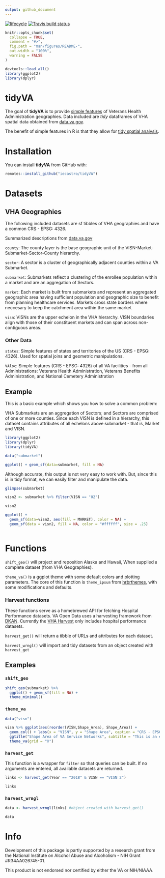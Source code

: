 ```yaml
---
output: github_document
---
```


<!-- badges: start -->
[![lifecycle](https://img.shields.io/badge/lifecycle-experimental-orange.svg)](https://www.tidyverse.org/lifecycle/#experimental)
[![Travis build status](https://travis-ci.org/iecastro/tidyVA.svg?branch=master)](https://travis-ci.org/iecastro/tidyVA)
<!-- badges: end -->


```r
knitr::opts_chunk$set(
  collapse = TRUE,
  comment = "#>",
  fig.path = "man/figures/README-",
  out.width = "100%",
  warning = FALSE
)

devtools::load_all()
library(ggplot2)
library(dplyr)

```
# tidyVA

The goal of **tidyVA** is to provide [simple features](https://r-spatial.github.io/sf/articles/sf1.html) of Veterans Health Administration geographies.  Data included are *tidy* dataframes of VHA spatial data obtained from [data.va.gov](https://www.data.va.gov/dataset/veterans-integrated-services-networks-visn-markets-submarkets-sectors-and-counties).

The benefit of simple features in R is that they allow for [tidy spatial analysis](https://edzer.github.io/UseR2017/geostat2018.html#tidyverse-list-columns).

# Installation

You can install **tidyVA** from GitHub with:


```r
remotes::install_github("iecastro/tidyVA")
```

# Datasets

## VHA Geographies 

The following included datasets are sf tibbles of VHA geographies and have a common CRS - EPSG: 4326.

Summarized descriptions from [data.va.gov](https://www.data.va.gov/dataset/veterans-integrated-services-networks-visn-markets-submarkets-sectors-and-counties)


`county`: The county layer is the base geographic unit of the VISN-Market-Submarket-Sector-County hierarchy. 

`sector`: A sector is a cluster of geographically adjacent counties within a VA Submarket.

`submarket`: Submarkets reflect a clustering of the enrollee population within a market and are an aggregation of Sectors.

`market`: Each market is built from submarkets and represent an aggregated geographic area having sufficient population and geographic size to benefit from planning healthcare services. Markets cross state borders where neccesary to keep the catchment area within the same market 

`visn`: VISNs are the upper echelon in the VHA hierarchy. VISN boundaries align with those of their constituent markets and can span across non-contiguous areas.

### Other Data

`states`: Simple features of states and territories of the US (CRS - EPSG: 4326).  Used for spatial joins and geometric manipulations.

`VAloc`: Simple features (CRS - EPSG: 4326) of all VA facilities - from all Administrations: Veterans Health Administration, Veterans Benefits Administration, and National Cemetery Administration


## Example

This is a basic example which shows you how to solve a common problem:

VHA Submarkets are an aggregation of Sectors; and Sectors are comprised of one or more counties. Since each VISN is defined in a hierarchy, this dataset contains attributes of all echelons above submarket - that is, Market and VISN.


```r
library(ggplot2)
library(dplyr)
library(tidyVA)

data("submarket")

ggplot() + geom_sf(data=submarket, fill = NA)

```

Although accurate, this output is not very easy to work with.  But, since this is in tidy format, we can easily filter and manipulate the data. 

```r
glimpse(submarket)

```

```r
visn2 <- submarket %>% filter(VISN == "02")

visn2
```

```r
ggplot() + 
  geom_sf(data=visn2, aes(fill = MARKET), color = NA) +
  geom_sf(data = visn2, fill = NA, color = "#ffffff", size = .25)
  

```

# Functions 

`shift_geo()` will project and reposition Alaska and Hawaii, When supplied a complete dataset (from VHA Geographies).

`theme_va()` is a ggplot theme with some default colors and plotting parameters. The core of this function is `theme_ipsum` from [hrbrthemes](https://hrbrmstr.github.io/hrbrthemes/), with some modifications and defaults.

### Harvest functions

These functions serve as a homebrewed API for fetching Hospital Performance datasets.  VA Open Data uses a harvesting framework from [DKAN](https://docs.getdkan.com/en/latest/components/harvest.html).  Currently the [VHA Harvest](https://www.data.va.gov/harvest_source/vha-harvest-datasets) only includes hospital performance datasets.

`harvest_get()` will return a tibble of URLs and attributes for each dataset.

`harvest_wrngl()` will import and tidy datasets from an object created with `harvest_get`

## Examples

### `shift_geo` 

```r
shift_geo(submarket) %>% 
  ggplot() + geom_sf(fill = NA) +
  theme_minimal()
```

### `theme_va` 

```r
data("visn")

visn %>% ggplot(aes(reorder(VISN,Shape_Area), Shape_Area)) +
  geom_col() + labs(x = "VISN", y = "Shape Area", caption = "CRS - EPSG:4326") +
  ggtitle("Shape Area of VA Service Networks", subtitle = "This is an example plot") +
  theme_va(grid = "X")

```

### `harvest_get`

This function is a wrapper for `filter` so that queries can be built.  If no arguments are entered, all available datasets are returned.

```r
links <- harvest_get(Year == "2018" & VISN == "VISN 2")

links
```


### `harvest_wrngl`

```r
data <- harvest_wrngl(links) #object created with harvest_get()

data
```


# Info

Development of this package is partly supported by a research grant from the National Institute on Alcohol Abuse and Alcoholism - NIH Grant #R34AA026745-01.

This product is not endorsed nor certified by either the VA or NIH/NIAAA.


